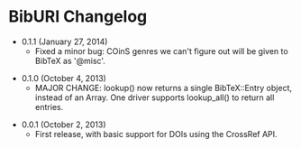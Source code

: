= BibURI Changelog =

* 0.1.1 (January 27, 2014)
** Fixed a minor bug: COinS genres we can't figure out will be given to BibTeX as '@misc'.

* 0.1.0 (October 4, 2013)
** MAJOR CHANGE: lookup() now returns a single BibTeX::Entry object, instead of an Array. One driver supports lookup_all() to return all entries.

* 0.0.1 (October 2, 2013)
** First release, with basic support for DOIs using the CrossRef API.
